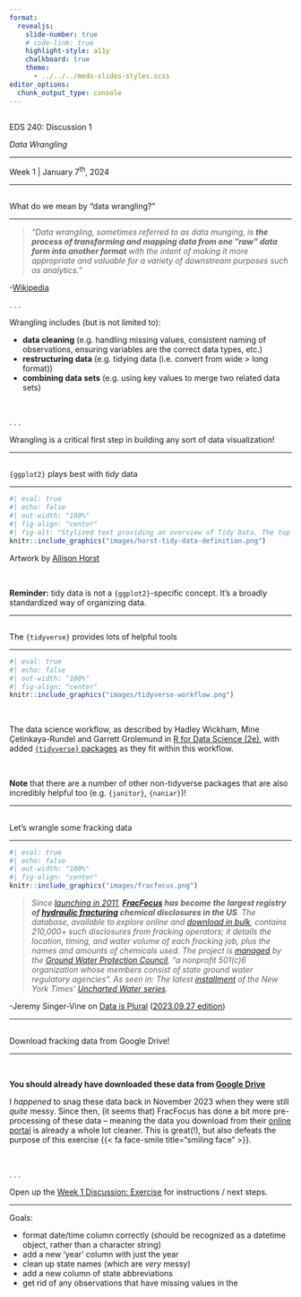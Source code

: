 ```yaml
---
format: 
  revealjs:
    slide-number: true
    # code-link: true
    highlight-style: a11y
    chalkboard: true
    theme: 
      - ../../../meds-slides-styles.scss
editor_options: 
  chunk_output_type: console
---
```


## {#title-slide data-menu-title="Title Slide" background="#047C91"} 

[EDS 240: Discussion 1]{.custom-title}

[*Data Wrangling*]{.custom-subtitle}

<hr class="hr-dark-blue">

[Week 1 | January 7^th^, 2024]{.custom-subtitle3}

---

## {#what-is-data-wrangling data-menu-title="What is data wrangling?"}

[What do we mean by "data wrangling?"]{.slide-title}

<hr>

>*"Data wrangling, sometimes referred to as data munging, is **the process of transforming and mapping data from one "raw" data form into another format** with the intent of making it more appropriate and valuable for a variety of downstream purposes such as analytics."*

::: {.right-align-text}
-[Wikipedia](https://en.wikipedia.org/wiki/Data_wrangling)
:::

. . . 

[Wrangling includes (but is not limited to):]{.body-text-m}

- **data cleaning** (e.g. handling missing values, consistent naming of observations, ensuring variables are the correct data types, etc.)
- **restructuring data** (e.g. tidying data (i.e. convert from wide > long format))
- **combining data sets** (e.g. using key values to merge two related data sets)

<br>

. . . 

[Wrangling is a critical first step in building any sort of data visualization!]{.body-text-m}

---

## {#tidy-format data-menu-title="Tidy data"}

[`{ggplot2}` plays best with *tidy* data]{.slide-title}

<hr>

```r
#| eval: true
#| echo: false
#| out-width: "100%"
#| fig-align: "center"
#| fig-alt: "Stylized text providing an overview of Tidy Data. The top reads 'Tidy data is a standard way of mapping the meaning of a dataset to its structure. - Hadley Wickham.' On the left reads 'In tidy data: each variable forms a column; each observation forms a row; each cell is a single measurement.' There is an example table on the lower right with columns ‘id’, ‘name’ and ‘color’ with observations for different cats, illustrating tidy data structure."
knitr::include_graphics("images/horst-tidy-data-definition.png")
```

::: {.center-text .body-text-s}
Artwork by [Allison Horst](https://allisonhorst.com/allison-horst)
:::

<br>

::: {.footer}
**Reminder:** tidy data is not a `{ggplot2}`-specific concept. It's a broadly standardized way of organizing data.
:::

---

## {#tidyverse data-menu-title="Tidyverse"}

[The `{tidyverse}` provides lots of helpful tools]{.slide-title2}

<hr>

```r
#| eval: true
#| echo: false
#| out-width: "100%"
#| fig-align: "center"
knitr::include_graphics("images/tidyverse-workflow.png")
```

<br>

::: {.center-text .body-text-s}
The data science workflow, as described by Hadley Wickham, Mine Çetinkaya-Rundel and Garrett Grolemund in [R for Data Science (2e)](https://r4ds.hadley.nz/intro), with added [`{tidyverse}` packages](https://www.tidyverse.org/packages/) as they fit within this workflow.
:::

<br>

::: {.footer}
**Note** that there are a number of other non-tidyverse packages that are also incredibly helpful too (e.g. `{janitor}`, `{naniar}`)!
:::

---

## {#fracfocus data-menu-title="FracFocus"}

[Let's wrangle some fracking data]{.slide-title}

<hr>

```r
#| eval: true
#| echo: false
#| out-width: "100%"
#| fig-align: "center"
knitr::include_graphics("images/fracfocus.png")
```

> *Since [launching in 2011](https://www.fracfocus.org/learn/about-fracfocus), **[FracFocus](https://fracfocus.org/) has become the largest registry of [hydraulic fracturing](https://en.wikipedia.org/wiki/Fracking) chemical disclosures in the US**. The database, available to explore online and [download in bulk](https://fracfocus.org/data-download), contains 210,000+ such disclosures from fracking operators; it details the location, timing, and water volume of each fracking job, plus the names and amounts of chemicals used. The project is [managed](https://fracfocus.org/about-us) by the [Ground Water Protection Council](https://www.gwpc.org/overview/), “a nonprofit 501(c)6 organization whose members consist of state ground water regulatory agencies”. As seen in: The latest [installment](https://www.nytimes.com/interactive/2023/09/25/climate/fracking-oil-gas-wells-water.html) of the New York Times’ [Uncharted Water series](https://www.nytimes.com/series/uncharted-waters).*

::: {.right-align-text .body-text-s}
-Jeremy Singer-Vine on [Data is Plural](https://www.data-is-plural.com/) ([2023.09.27 edition](https://www.data-is-plural.com/archive/2023-09-27-edition/))
:::

---

## {#messy-data data-menu-title="FracFocus' messy data"}

[Download fracking data from Google Drive!]{.slide-title}

<hr>

<br>

::: {.center-text .body-text-m}
**You should already have downloaded these data from [Google Drive](https://drive.google.com/file/d/1vR0Ppc8YaIsHmAOluxeOtmKu1DG_WaR9/view?usp=sharing)**
:::

I *happened* to snag these data back in November 2023 when they were still *quite* messy. Since then, (it seems that) FracFocus has done a bit more pre-processing of these data -- meaning the data you download from their [online portal](https://fracfocus.org/data-download) is already a whole lot cleaner. This is great(!), but also defeats the purpose of this exercise {{< fa face-smile title="smiling face" >}}. 

<br>

. . . 

::: {.center-text .body-text-l}
Open up the [Week 1 Discussion: Exercise](week1-exercise.qmd) for instructions / next steps.
:::

<!-- Begin by reading `registryupload_1.csv` into your `week1-discussion.qmd` file. Check out the metadata file and perform some basic data exploration. -->

<!-- ```{r} -->
<!-- #| eval: false -->
<!-- #| echo: false -->
<!-- library(tidyverse) -->
<!-- library(DT) -->

<!-- fracking <- read_csv(here::here("course-materials", "discussion", "week1", "data", "registryupload_1.csv")) |>  -->
<!--   head() -->

<!-- DT::datatable(fracking) -->
<!-- ``` -->

---

Goals: 

- format date/time column correctly (should be recognized as a datetime object, rather than a character string)
- add a new 'year' column with just the year
- clean up state names (which are *very* messy)
- add a new column of state abbreviations
- get rid of any observations that have missing values in the 
